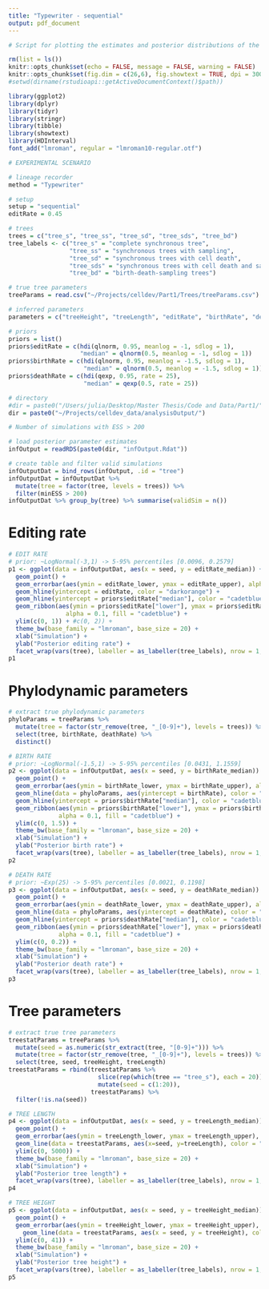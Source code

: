 ```yaml
---
title: "Typewriter - sequential"
output: pdf_document
---
```


```r
# Script for plotting the estimates and posterior distributions of the phylogenetic and phylodynamic parameters of cell development.

rm(list = ls())
knitr::opts_chunk$set(echo = FALSE, message = FALSE, warning = FALSE)
knitr::opts_chunk$set(fig.dim = c(26,6), fig.showtext = TRUE, dpi = 300)
#setwd(dirname(rstudioapi::getActiveDocumentContext()$path))
```

```r
library(ggplot2)
library(dplyr)
library(tidyr)
library(stringr)
library(tibble)
library(showtext)
library(HDInterval)
font_add("lmroman", regular = "lmroman10-regular.otf")
```

```r
# EXPERIMENTAL SCENARIO

# lineage recorder
method = "Typewriter"

# setup
setup = "sequential"
editRate = 0.45

# trees
trees = c("tree_s", "tree_ss", "tree_sd", "tree_sds", "tree_bd")
tree_labels <- c("tree_s" = "complete synchronous tree",
                 "tree_ss" = "synchronous trees with sampling",
                 "tree_sd" = "synchronous trees with cell death",
                 "tree_sds" = "synchronous trees with cell death and sampling",
                 "tree_bd" = "birth-death-sampling trees")

# true tree parameters
treeParams = read.csv("~/Projects/celldev/Part1/Trees/treeParams.csv")

# inferred parameters
parameters = c("treeHeight", "treeLength", "editRate", "birthRate", "deathRate")

# priors 
priors = list()
priors$editRate = c(hdi(qlnorm, 0.95, meanlog = -1, sdlog = 1),
                    "median" = qlnorm(0.5, meanlog = -1, sdlog = 1))
priors$birthRate = c(hdi(qlnorm, 0.95, meanlog = -1.5, sdlog = 1),
                     "median" = qlnorm(0.5, meanlog = -1.5, sdlog = 1))
priors$deathRate = c(hdi(qexp, 0.95, rate = 25),
                     "median" = qexp(0.5, rate = 25))

# directory
#dir = paste0("/Users/julia/Desktop/Master Thesis/Code and Data/Part1/", method, "/", setup, "/analysisOutput/")
dir = paste0("~/Projects/celldev_data/analysisOutput/")
```

```r
# Number of simulations with ESS > 200

# load posterior parameter estimates
infOutput = readRDS(paste0(dir, "infOutput.Rdat"))

# create table and filter valid simulations
infOutputDat = bind_rows(infOutput, .id = "tree")
infOutputDat = infOutputDat %>% 
  mutate(tree = factor(tree, levels = trees)) %>%
  filter(minESS > 200)
infOutputDat %>% group_by(tree) %>% summarise(validSim = n())
```

# Editing rate

```r
# EDIT RATE
# prior: ~LogNormal(-3,1) -> 5-95% percentiles [0.0096, 0.2579]
p1 <- ggplot(data = infOutputDat, aes(x = seed, y = editRate_median)) +  
  geom_point() + 
  geom_errorbar(aes(ymin = editRate_lower, ymax = editRate_upper), alpha = 0.5) + 
  geom_hline(yintercept = editRate, color = "darkorange") +
  geom_hline(yintercept = priors$editRate["median"], color = "cadetblue", linetype = "dashed") +
  geom_ribbon(aes(ymin = priors$editRate["lower"], ymax = priors$editRate["upper"]), 
                alpha = 0.1, fill = "cadetblue") +
  ylim(c(0, 1)) + #c(0, 2)) +
  theme_bw(base_family = "lmroman", base_size = 20) + 
  xlab("Simulation") + 
  ylab("Posterior editing rate") +
  facet_wrap(vars(tree), labeller = as_labeller(tree_labels), nrow = 1, ncol = 5)
p1
```

# Phylodynamic parameters

```r
# extract true phylodynamic parameters
phyloParams = treeParams %>% 
  mutate(tree = factor(str_remove(tree, "_[0-9]+"), levels = trees)) %>%
  select(tree, birthRate, deathRate) %>% 
  distinct() 

# BIRTH RATE
# prior: ~LogNormal(-1.5,1) -> 5-95% percentiles [0.0431, 1.1559]
p2 <- ggplot(data = infOutputDat, aes(x = seed, y = birthRate_median)) +  
  geom_point() + 
  geom_errorbar(aes(ymin = birthRate_lower, ymax = birthRate_upper), alpha = 0.5) +  
  geom_hline(data = phyloParams, aes(yintercept = birthRate), color = "darkorange") +
  geom_hline(yintercept = priors$birthRate["median"], color = "cadetblue", linetype = "dashed") +
  geom_ribbon(aes(ymin = priors$birthRate["lower"], ymax = priors$birthRate["upper"]), 
              alpha = 0.1, fill = "cadetblue") +
  ylim(c(0, 1.5)) +
  theme_bw(base_family = "lmroman", base_size = 20) + 
  xlab("Simulation") + 
  ylab("Posterior birth rate") + 
  facet_wrap(vars(tree), labeller = as_labeller(tree_labels), nrow = 1, ncol = 5)
p2
```


```r
# DEATH RATE
# prior: ~Exp(25) -> 5-95% percentiles [0.0021, 0.1198]
p3 <- ggplot(data = infOutputDat, aes(x = seed, y = deathRate_median)) +  
  geom_point() + 
  geom_errorbar(aes(ymin = deathRate_lower, ymax = deathRate_upper), alpha = 0.5) +  
  geom_hline(data = phyloParams, aes(yintercept = deathRate), color = "darkorange") +
  geom_hline(yintercept = priors$deathRate["median"], color = "cadetblue", linetype = "dashed") +
  geom_ribbon(aes(ymin = priors$deathRate["lower"], ymax = priors$deathRate["upper"]), 
              alpha = 0.1, fill = "cadetblue") +
  ylim(c(0, 0.2)) +
  theme_bw(base_family = "lmroman", base_size = 20) + 
  xlab("Simulation") + 
  ylab("Posterior death rate") +
  facet_wrap(vars(tree), labeller = as_labeller(tree_labels), nrow = 1, ncol = 5)
p3
```

# Tree parameters

```r
# extract true tree parameters
treestatParams = treeParams %>% 
  mutate(seed = as.numeric(str_extract(tree, "[0-9]+"))) %>%
  mutate(tree = factor(str_remove(tree, "_[0-9]+"), levels = trees)) %>%
  select(tree, seed, treeHeight, treeLength) 
treestatParams = rbind(treestatParams %>% 
                         slice(rep(which(tree == "tree_s"), each = 20)) %>%
                         mutate(seed = c(1:20)),
                       treestatParams) %>%
  filter(!is.na(seed))

# TREE LENGTH
p4 <- ggplot(data = infOutputDat, aes(x = seed, y = treeLength_median)) +  
  geom_point() + 
  geom_errorbar(aes(ymin = treeLength_lower, ymax = treeLength_upper), alpha = 0.5) +  #crossbar
  geom_line(data = treestatParams, aes(x=seed, y=treeLength), color = "darkorange") +
  ylim(c(0, 5000)) +
  theme_bw(base_family = "lmroman", base_size = 20) + 
  xlab("Simulation") + 
  ylab("Posterior tree length") +
  facet_wrap(vars(tree), labeller = as_labeller(tree_labels), nrow = 1, ncol = 5)
p4
```


```r
# TREE HEIGHT
p5 <- ggplot(data = infOutputDat, aes(x = seed, y = treeHeight_median)) +  
  geom_point() + 
  geom_errorbar(aes(ymin = treeHeight_lower, ymax = treeHeight_upper), alpha = 0.5) +  #crossbar
    geom_line(data = treestatParams, aes(x = seed, y = treeHeight), color = "darkorange") +
  ylim(c(0, 41)) +
  theme_bw(base_family = "lmroman", base_size = 20) + 
  xlab("Simulation") + 
  ylab("Posterior tree height") +
  facet_wrap(vars(tree), labeller = as_labeller(tree_labels), nrow = 1, ncol = 5)
p5
```
